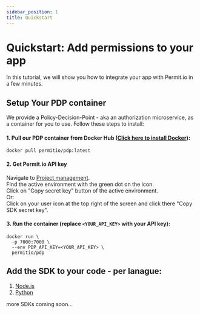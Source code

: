 ```yaml
---
sidebar_position: 1
title: Quickstart
---
```


# Quickstart: Add permissions to your app

In this tutorial, we will show you how to integrate your app with Permit.io in a few minutes.

## Setup Your PDP container

We provide a Policy-Decision-Point - aka an authorization microservice, as a container for you to use.
Follow these steps to install:

#### 1. Pull our PDP container from Docker Hub ([Click here to install Docker](https://docs.docker.com/get-docker/])):

```
docker pull permitio/pdp:latest
```
#### 2. Get Permit.io API key

Navigate to [Project management](https://app.permit.io/project-management).  
Find the active environment with the green dot on the icon.  
Click on "Copy secret key" button of the active environment.  
Or:  
Click on your user icon at the top right of the screen and click there "Copy SDK secret key".

#### 3. Run the container (replace `<YOUR_API_KEY>` with your API key):

```
docker run \
  -p 7000:7000 \
  --env PDP_API_KEY=<YOUR_API_KEY> \
  permitio/pdp

```

## Add the SDK to your code - per lanague:

1. [Node.js](/reference/SDKs/nodejs)
2. [Python](/reference/SDKs/python)

more SDKs coming soon...
